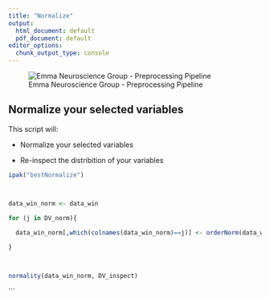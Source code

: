 ---
title: "Normalize"
output:
  html_document: default
  pdf_document: default
editor_options: 
  chunk_output_type: console
---


![Emma Neuroscience Group - Preprocessing Pipeline](Logo.png)


## Normalize your selected variables

This script will:

- Normalize your selected variables

- Re-inspect the distribition of your variables



```{r normalize, echo=TRUE, include=TRUE}


ipak("bestNormalize")



data_win_norm <- data_win

for (j in DV_norm){
  
  data_win_norm[,which(colnames(data_win_norm)==j)] <- orderNorm(data_win[,which(colnames(data_win)==j)])$x.t

}




```

```{r re-inspect, echo = TRUE, include=TRUE}

normality(data_win_norm, DV_inspect)


```


```


